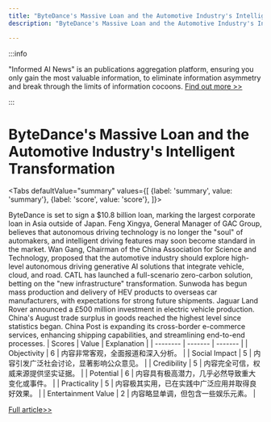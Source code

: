 ```yaml
---
title: "ByteDance's Massive Loan and the Automotive Industry's Intelligent Transformation"
description: "ByteDance's Massive Loan and the Automotive Industry's Intelligent Transformation"

---
```



:::info

"Informed AI News" is an publications aggregation platform, ensuring you only gain the most valuable information, to eliminate information asymmetry and break through the limits of information cocoons.  [Find out more >>](/)

:::

# ByteDance's Massive Loan and the Automotive Industry's Intelligent Transformation


<Tabs
	defaultValue="summary"
	values={[
	{label: 'summary', value: 'summary'},
	{label: 'score', value: 'score'},
]}>
<TabItem value="summary">


ByteDance is set to sign a $10.8 billion loan, marking the largest corporate loan in Asia outside of Japan. Feng Xingya, General Manager of GAC Group, believes that autonomous driving technology is no longer the "soul" of automakers, and intelligent driving features may soon become standard in the market. Wan Gang, Chairman of the China Association for Science and Technology, proposed that the automotive industry should explore high-level autonomous driving generative AI solutions that integrate vehicle, cloud, and road. CATL has launched a full-scenario zero-carbon solution, betting on the "new infrastructure" transformation. Sunwoda has begun mass production and delivery of HEV products to overseas car manufacturers, with expectations for strong future shipments. Jaguar Land Rover announced a £500 million investment in electric vehicle production. China's August trade surplus in goods reached the highest level since statistics began. China Post is expanding its cross-border e-commerce services, enhancing shipping capabilities, and streamlining end-to-end processes.
</TabItem>
<TabItem value="score">
	| Scores     | Value   | Explanation |
	| -------- | ------- | ------- |
	| Objectivity  | 6    | 内容非常客观，全面报道和深入分析。    |
	| Social Impact | 5     | 内容引发广泛社会讨论，显著影响公众意见。    |
	| Credibility    | 5    | 内容完全可信，权威来源提供坚实证据。    |
	| Potential    | 6    | 内容具有极高潜力，几乎必然导致重大变化或事件。    |
	| Practicality    | 5    | 内容极其实用，已在实践中广泛应用并取得良好效果。    |
	| Entertainment Value    | 2    | 内容略显单调，但包含一些娱乐元素。    |
</TabItem>
</Tabs>

[Full article>>](https://www.36kr.com/p/2968286956146689)
